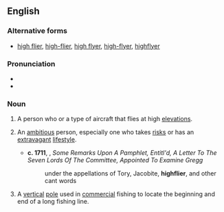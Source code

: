 {{also|high-flier|high flier}}
==English==

===Alternative forms===
* [[high flier]], [[high-flier]], [[high flyer]], [[high-flyer]], [[highflyer]]

===Pronunciation===
* {{IPA|en|/haɪˈflaɪə(ɹ)/}}
* {{audio|en|en-au-highflier.ogg|Audio (AU)}}

===Noun===
{{en-noun}}

# A person who or a type of aircraft that flies at high [[elevation]]s.
# {{lb|en|idiomatic}} An [[ambitious]] person, especially one who takes [[risk]]s or has an [[extravagant]] [[lifestyle]].
#* '''c. 1711''', {{w|Jonathan Swift}}, ''Some Remarks Upon A Pamphlet, Entitl'd, A Letter To The Seven Lords Of The Committee, Appointed To Examine Gregg''
#*: under the appellations of Tory, Jacobite, '''highflier''', and other cant words
# {{lb|en|fishing}} A [[vertical]] [[pole]] used in [[commercial]] fishing to locate the beginning and end of a long fishing line.
{{C|en|People}}
{{C|en|Personality}}